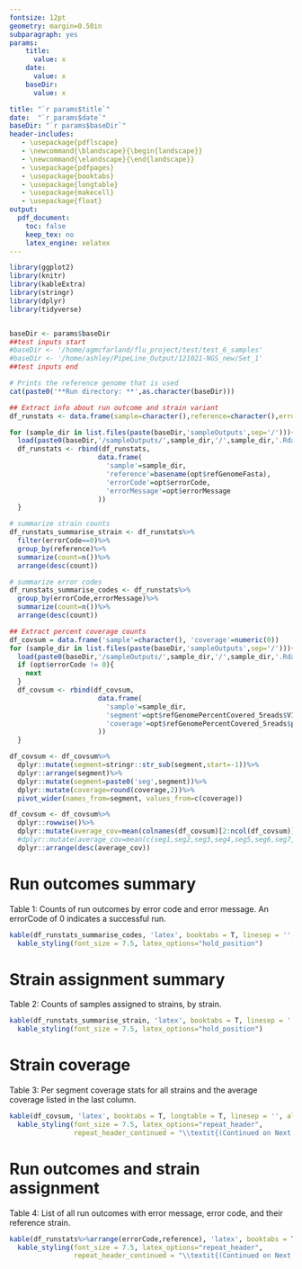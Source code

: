 ```yaml
---
fontsize: 12pt
geometry: margin=0.50in
subparagraph: yes
params: 
    title:
      value: x
    date:
      value: x
    baseDir:
      value: x

title: "`r params$title`"
date:  "`r params$date`"
baseDir: "`r params$baseDir`"
header-includes:
   - \usepackage{pdflscape}
   - \newcommand{\blandscape}{\begin{landscape}}
   - \newcommand{\elandscape}{\end{landscape}}
   - \usepackage{pdfpages}
   - \usepackage{booktabs}
   - \usepackage{longtable}
   - \usepackage{makecell}
   - \usepackage{float}
output:
  pdf_document:
    toc: false
    keep_tex: no
    latex_engine: xelatex
---
```


\vspace{0.5cm}

```r
library(ggplot2)
library(knitr)
library(kableExtra)
library(stringr)
library(dplyr)
library(tidyverse)


baseDir <- params$baseDir
##test inputs start
#baseDir <- '/home/agmcfarland/flu_project/test/test_6_samples'
#baseDir <- '/home/ashley/PipeLine_Output/121021-NGS_new/Set_1'
##test inputs end

```

```r
# Prints the reference genome that is used 
cat(paste0('**Run directory: **',as.character(baseDir)))

```

```r

## Extract info about run outcome and strain variant
df_runstats <- data.frame(sample=character(),reference=character(),errorCode=numeric(),errorMessage=character())

for (sample_dir in list.files(paste(baseDir,'sampleOutputs',sep='/'))){
  load(paste0(baseDir,'/sampleOutputs/',sample_dir,'/',sample_dir,'.Rdata'))
  df_runstats <- rbind(df_runstats,
                      data.frame(
                        'sample'=sample_dir,
                        'reference'=basename(opt$refGenomeFasta),
                        'errorCode'=opt$errorCode,
                        'errorMessage'=opt$errorMessage
                      ))
  }

# summarize strain counts
df_runstats_summarise_strain <- df_runstats%>%
  filter(errorCode==0)%>%
  group_by(reference)%>%
  summarize(count=n())%>%
  arrange(desc(count))

# summarize error codes
df_runstats_summarise_codes <- df_runstats%>%
  group_by(errorCode,errorMessage)%>%
  summarize(count=n())%>%
  arrange(desc(count))

## Extract percent coverage counts
df_covsum = data.frame('sample'=character(), 'coverage'=numeric(0))
for (sample_dir in list.files(paste(baseDir,'sampleOutputs',sep='/'))){
  load(paste0(baseDir,'/sampleOutputs/',sample_dir,'/',sample_dir,'.Rdata'))
  if (opt$errorCode != 0){
    next
  }
  df_covsum <- rbind(df_covsum,
                      data.frame(
                        'sample'=sample_dir,
                        'segment'=opt$refGenomePercentCovered_5reads$V1,
                        'coverage'=opt$refGenomePercentCovered_5reads$perc_gt_5
                      ))
  }

df_covsum <- df_covsum%>%
  dplyr::mutate(segment=stringr::str_sub(segment,start=-1))%>%
  dplyr::arrange(segment)%>%
  dplyr::mutate(segment=paste0('seg',segment))%>%
  dplyr::mutate(coverage=round(coverage,2))%>%
  pivot_wider(names_from=segment, values_from=c(coverage))

df_covsum <- df_covsum%>%
  dplyr::rowwise()%>%
  dplyr::mutate(average_cov=mean(colnames(df_covsum)[2:ncol(df_covsum)]))%>%
  #dplyr::mutate(average_cov=mean(c(seg1,seg2,seg3,seg4,seg5,seg6,seg7,seg8)))%>%
  dplyr::arrange(desc(average_cov))


```

# Run outcomes summary
\small
Table 1: Counts of run outcomes by error code and error message. An errorCode of 0 indicates a successful run. 
\normalsize
```r

kable(df_runstats_summarise_codes, 'latex', booktabs = T, linesep = '', align = 'c') %>% 
  kable_styling(font_size = 7.5, latex_options="hold_position")
```

# Strain assignment summary
\small
Table 2: Counts of samples assigned to strains, by strain.
\normalsize
```r

kable(df_runstats_summarise_strain, 'latex', booktabs = T, linesep = '', align = 'c') %>% 
  kable_styling(font_size = 7.5, latex_options="hold_position")
```

\newpage
# Strain coverage
\small
Table 3: Per segment coverage stats for all strains and the average coverage listed in the last column.
\normalsize
```r

kable(df_covsum, 'latex', booktabs = T, longtable = T, linesep = '', align = 'c') %>% 
  kable_styling(font_size = 7.5, latex_options="repeat_header",
                repeat_header_continued = "\\textit{(Continued on Next Page...)}")
```

\newpage
# Run outcomes and strain assignment
\small
Table 4: List of all run outcomes with error message, error code, and their reference strain.
\normalsize
```r

kable(df_runstats%>%arrange(errorCode,reference), 'latex', booktabs = T, longtable = T, linesep = '', align = 'c') %>% 
  kable_styling(font_size = 7.5, latex_options="repeat_header",
                repeat_header_continued = "\\textit{(Continued on Next Page...)}")
```




